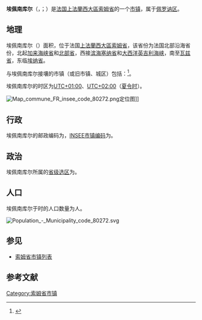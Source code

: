 {{noteTA|G1=法国地名}}
{{Infobox French commune
|name                    = 埃佩南库尔
|native name             = Épénancourt
|arrondissement          = [[佩罗讷区|佩罗讷区]]
}}
'''埃佩南库尔'''（{{lang-fr|Épénancourt}}，{{IPA-fr|epenɑ̃kuʁ}}；{{lang-pcd|Èpnancourt}}）是[[法国|法国]][[上法蘭西大區|上法蘭西大區]][[索姆省|索姆省]]的一个[[市镇_(法国)|市镇]]，属于[[佩罗讷区|佩罗讷区]]。

== 地理 ==
埃佩南库尔（{{wikidata|property|linked|P625}}）面积{{wikidata|properties|P2046}}，位于法国[[上法蘭西大區|上法蘭西大區]][[索姆省|索姆省]]，该省份为法国北部沿海省份，北起[[加来海峡省|加来海峡省]]和[[北部省_(法国)|北部省]]，西接[[滨海塞纳省|滨海塞纳省]]和[[大西洋|大西洋]][[英吉利海峡|英吉利海峡]]，南至[[瓦兹省|瓦兹省]]，东临[[埃纳省|埃纳省]]。

与埃佩南库尔接壤的市镇（或旧市镇、城区）包括：{{Wikidata|properties|linked|P47}}<ref name="geo">{{Cite web|url=https://www.geoportail.gouv.fr/carte|title=Carte|accessdate=2020-03-22|author=Géoportail|language=fr|publisher=Géoportail|archive-date=2017-01-29|archive-url=https://web.archive.org/web/20170129154129/https://www.geoportail.gouv.fr/carte/|dead-url=no}}</ref>。

埃佩南库尔的时区为[[UTC+01:00|UTC+01:00]]、[[UTC+02:00|UTC+02:00]]（[[夏时制|夏令时]]）。

[[File:Map_commune_FR_insee_code_80272.png|thumb]]定位图]]{{Clear|left}}
== 行政 ==
埃佩南库尔的邮政编码为{{wikidata|properties|P281}}，[[法国国家统计与经济研究所|INSEE市镇编码]]为{{wikidata|properties|P374}}。

== 政治 ==
埃佩南库尔所属的[[縣_(法國)|省级选区]]为{{WikidataLink|{{wikidata|properties|raw|best||P7938}}}}。

== 人口 ==
埃佩南库尔于{{wikidata|qualifier|P1082|P585}}时的人口数量为{{wikidata|property|raw|P1082}}人。

[[File:Population_-_Municipality_code_80272.svg|thumb]]{{Clear|left}}
== 参见 ==
* [[索姆省市镇列表|索姆省市镇列表]]

== 参考文献 ==
{{reflist}}

{{索姆省市鎮}}
[[Category:索姆省市镇|Category:索姆省市镇]]